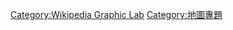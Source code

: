 <noinclude>
{{Translating|time=2013-09-12}}
</noinclude>
{{Navbox
|name  = Map conventions
|title = 地圖公約與地圖專題
|listclass = hlist
|imageleft = [[file:Battle Trebia-en.gif|90px|left]]
|image = [[File:Maps template-en.svg|70px|right]]
|group1 = [[Wikipedia:WikiProject Maps/Conventions|共同約定]]:
|list1  =
* [[Wikipedia:WikiProject Maps/Conventions/Location maps|位置圖]]{{4/4 complete}}<sup>(e.n.)</sup> & [[Wikipedia:WikiProject Maps/Conventions/US locations|美國位置]] {{3/4 complete}}
* [[Wikipedia:WikiProject_Maps/Conventions/Gradient_maps|梯度圖]]{{4/4 complete}}
* [[Wikipedia:WikiProject Maps/Conventions/Topographic maps|地形圖]]{{4/4 complete}}
* [[Wikipedia:WikiProject Maps/Conventions/Exchanges maps|Exchanges maps]]{{4/4 complete}}
* [[Wikipedia:WikiProject_Maps/Conventions/Orthographic_maps|正投影圖]]{{4/4 complete}}
|group2 = Drafts:
|list2  = 
* [[Wikipedia:WikiProject Maps/Conventions/Areas maps|區域地圖]]{{3/4 complete}}<sup>(e.n.)</sup> ([[Wikipedia:WikiProject Maps/Conventions/Locator maps (blank)|定位地圖背景]]{{4/4 complete}} + [[Wikipedia:WikiProject Maps/Conventions/Historical maps|歷史地圖]]{{1/4 complete}}) 
* [[commons:Template:SVG_locator_maps_(location_map_scheme)/cat|SVG_locator_maps_(2012)]] {{3/4 complete}}<noinclude> '''No included (hidden drafts):'''
* [[Wikipedia:WikiProject Maps/Conventions/Technical maps|技術地圖]]{{1/4 complete}}
* [[Wikipedia:WikiProject_Maps/Conventions/Disputed_areas|爭議地區]] {{2/4 complete}}
* [[Wikipedia:WikiProject Maps/Conventions/Pushpin maps|圖釘地圖]]{{1/4 complete}}</noinclude>
|group3 = 其他:
|list3  = 
* [[WP:GL/MAP|地圖工作坊]] (在此練習製圖)
* [[維基百科:地圖專題|地圖專題]] & [[維基百科討論:地圖專題|討論]]
* [[Wikipedia:WikiProject Maps/Conventions|/Conventions (general)]] ([[Wikipedia talk:WikiProject Maps/Conventions|建議與討論]])
* [[Wikipedia:地图专题/教材#地圖教材|地圖教材]]<sup>(e.n.)</sup>
* [[維基百科:地圖專題/軟體|軟體]] (Inkscape)
* [[Wikipedia:Graphic Lab/Resources/Gis sources and palettes|GIS 數據與調色盤檔案]] {{small|([[:fr:Aide:Cartographie/Ressources_cartographiques_géoréférencées|fr]]↔en)}}
* [[Wikipedia:WikiProject Maps/Maps and color blindness|地圖與色盲]]
* [[Wikipedia:地图专题/任务|任務]]
<small>[e.n. = expansion need]</small>

}}<includeonly>
<includeonly>[[Category:Wikipedia Graphic Lab]]</includeonly>
<noinclude>
[[Category:地圖專題]]
</noinclude>
